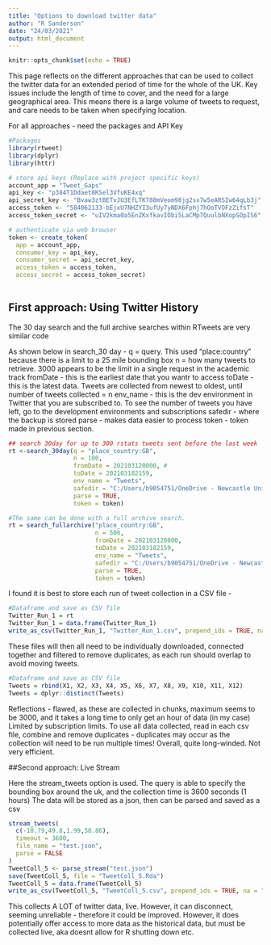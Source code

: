 ```yaml
---
title: "Options to download twitter data"
author: "R Sanderson"
date: "24/03/2021"
output: html_document
---
```


```r
knitr::opts_chunk$set(echo = TRUE)

```

This page reflects on the different approaches that can be used to collect the twitter data for an extended period of time for the whole of the UK. Key issues include the length of time to cover, and the need for a large geographical area. This means there is a large volume of tweets to request, and care needs to be taken when specifying location. 

For all approaches - need the packages and API Key

```r
#Packages
library(rtweet)
library(dplyr)
library(httr)
```

```r

# store api keys (Replace with project specific keys)
account_app = "Tweet_Gaps"
api_key <- "p384T1Ddaet8KSel3VfuKE4xq"
api_secret_key <- "Bvaw3ztBETvJU3EfLTK788mVeom98jg2sx7w5eARSIw64qLb3j"
access_token <- "584062133-bEjxU7NHZYI3ufUy7yNDX6Fphj7hOoTVOFzZifsT"
access_token_secret <- "uIV2kma0a5EnZKxfkavIObi5LaCMp7QuulbNXopSOpIS6"

# authenticate via web browser
token <- create_token(
  app = account_app,
  consumer_key = api_key,
  consumer_secret = api_secret_key,
  access_token = access_token,
  access_secret = access_token_secret)
  

```

## First approach: Using Twitter History

The 30 day search and the full archive searches within RTweets are very similar code

As shown below in search_30 day - 
q = query. This used "place:country" because there is a limit to a 25 mile bounding box
n = how many tweets to retrieve. 3000 appears to be the limit in a single request in the academic track
fromDate - this is the earliest date that you wantr to access
toDate - this is the latest data. Tweets are collected from newest to oldest, until number of tweets collected = n
env_name - this is the dev environment in Twitter that you are subscribed to. To see the number of tweets you have left, go to the development environments and subscriptions
safedir - where the backup is stored
parse - makes data easier to process
token - token made in previous section. 

```r

## search 30day for up to 300 rstats tweets sent before the last week
rt <-search_30day(q = "place_country:GB",
                  n = 100,  
                  fromDate = 202103120000, #
                  toDate = 202103182159,
                  env_name = "Tweets",
                  safedir = "C:/Users/b9054751/OneDrive - Newcastle University/Location-Twitter-Data-/Twitter_Data", 
                  parse = TRUE, 
                  token = token)

```
```r
#The same can be done with a full archive search.
rt = search_fullarchive("place_country:GB",
                        n = 500,
                        fromDate = 202103120000,
                        toDate = 202103182159,
                        env_name = "Tweets",
                        safedir = "C:/Users/b9054751/OneDrive - Newcastle University/Location-Twitter-Data-/Twitter_Data",
                        parse = TRUE,
                        token = token)
```

I found it is best to store each run of tweet collection in a CSV file - 

```r
#Dataframe and save as CSV file
Twitter_Run_1 = rt
Twitter_Run_1 = data.frame(Twitter_Run_1)
write_as_csv(Twitter_Run_1, "Twitter_Run_1.csv", prepend_ids = TRUE, na = "", fileEncoding = "UTF-8")

```

These files will then all need to be individually downloaded, connected together and filtered to remove duplicates, as each run should overlap to avoid moving tweets.

```r
#Dataframe and save as CSV file
Tweets = rbind(X1, X2, X3, X4, X5, X6, X7, X8, X9, X10, X11, X12)
Tweets = dplyr::distinct(Tweets)


```

Reflections - flawed, as these are collected in chunks, maximum seems to be 3000, and it takes a long time to only get an hour of data (in my case)
Limited by subscription limits.
To use all data collected, read in each csv file, combine and remove duplicates - duplicates may occur as the collection will need to be run multiple times!
Overall, quite long-winded. Not very efficient. 

##Second approach: Live Stream

Here the stream_tweets option is used. The query is able to specify the bounding box around the uk, and the collection time is 3600 seconds (1 hours) The data will be stored as a json, then can be parsed and saved as a csv

```r
stream_tweets(
  c(-10.79,49.8,1.99,58.86), 
  timeout = 3600,
  file_name = "test.json",
  parse = FALSE
)
TweetColl_5 <- parse_stream("test.json")
save(TweetColl_5, file = "TweetColl_5.Rda")
TweetColl_5 = data.frame(TweetColl_5)
write_as_csv(TweetColl_5, "TweetColl_5.csv", prepend_ids = TRUE, na = "", fileEncoding = "UTF-8")
```

This collects A LOT of twitter data, live. However, it can disconnect, seeming unreliable - therefore it could be improved. However, it does potentially offer access to more data as the historical data, but must be collected live, aka doesnt allow for R shutting down etc. 